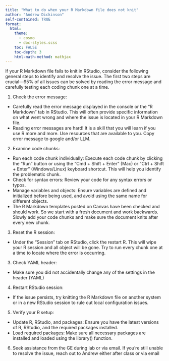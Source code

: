 ```yaml
---
title: "What to do when your R Markdown file does not knit"
author: "Andrew Dickinson"
self-contained: TRUE
format:
  html:
    theme: 
      - cosmo
      - doc-styles.scss
    toc: FALSE
    toc-depth: 3
    html-math-method: mathjax
---
```


If your R Markdown file fails to knit in RStudio, consider the following general steps to identify and resolve the issue. The [first two steps are crucial]{.hi}---95% of all issues can be solved by reading the error message and carefully testing each coding chunk one at a time.

1. [Check the error message:]{.hi}

- Carefully read the error message displayed in the console or the "R Markdown" tab in RStudio. This will often provide specific information on what went wrong and where the issue is located in your R Markdown file.
- Reading error messages are hard! It is a skill that you will learn if you use R more and more. Use resources that are available to you. Copy error message to google and/or LLM.

2. [Examine code chunks:]{.hi}

- Run each code chunk individually: Execute each code chunk by clicking the "Run" button or using the "Cmd + Shift + Enter" (Mac) or "Ctrl + Shift + Enter" (Windows/Linux) keyboard shortcut. This will help you identify the problematic chunk.
- Check for syntax errors: Review your code for any syntax errors or typos.
- Manage variables and objects: Ensure variables are defined and initialized before being used, and avoid using the same name for different objects.
- The R Markdown templates posted on Canvas have been checked and should work. So we start with a fresh document and work backwards. Slowly add your code chunks and make sure the document knits after every new chunk.

3. [Reset the R session:]{.hi}

- Under the "Session" tab on RStudio, click the restart R. This will wipe your R session and all object will be gone. Try to run every chunk one at a time to locate where the error is occurring.

3. [Check YAML header:]{.hi}

- Make sure you did not accidentally change any of the settings in the header (YAML)

4. [Restart RStudio session:]{.hi}

- If the issue persists, try knitting the R Markdown file on another system or in a new RStudio session to rule out local configuration issues.

5. [Verify your R setup:]{.hi}

- Update R, RStudio, and packages: Ensure you have the latest versions of R, RStudio, and the required packages installed.
- Load required packages: Make sure all necessary packages are installed and loaded using the library() function.

6. [Seek assistance from the GE during lab or via email.]{.hi} If you're still unable to resolve the issue, reach out to Andrew either after class or via email